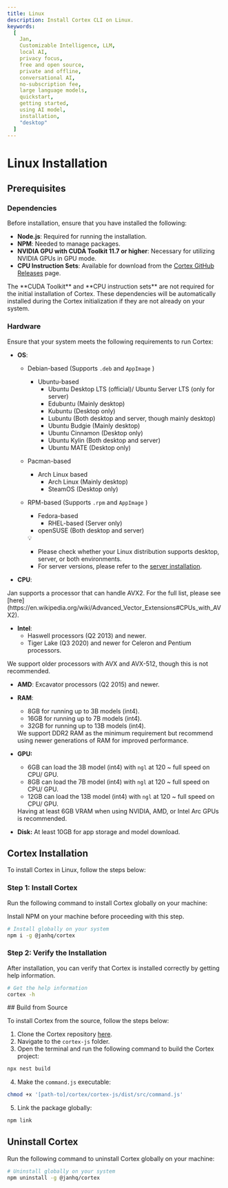 ```yaml
---
title: Linux
description: Install Cortex CLI on Linux.
keywords:
  [
    Jan,
    Customizable Intelligence, LLM,
    local AI,
    privacy focus,
    free and open source,
    private and offline,
    conversational AI,
    no-subscription fee,
    large language models,
    quickstart,
    getting started,
    using AI model,
    installation,
    "desktop"
  ]
---
```




# Linux Installation
## Prerequisites

### Dependencies

Before installation, ensure that you have installed the following:

- **Node.js**: Required for running the installation.
- **NPM**: Needed to manage packages.
- **NVIDIA GPU with CUDA Toolkit 11.7 or higher**: Necessary for utilizing NVIDIA GPUs in GPU mode.
- **CPU Instruction Sets**: Available for download from the [Cortex GitHub Releases](https://github.com/janhq/cortex/releases) page.

<Callout type="info">
The **CUDA Toolkit** and **CPU instruction sets** are not required for the initial installation of Cortex. These dependencies will be automatically installed during the Cortex initialization if they are not already on your system.

</Callout>

### Hardware

Ensure that your system meets the following requirements to run Cortex:

- **OS**:
    - Debian-based (Supports `.deb` and `AppImage` )
        - Ubuntu-based
            - Ubuntu Desktop LTS (official)/ Ubuntu Server LTS (only for server)
            - Edubuntu (Mainly desktop)
            - Kubuntu (Desktop only)
            - Lubuntu (Both desktop and server, though mainly desktop)
            - Ubuntu Budgie (Mainly desktop)
            - Ubuntu Cinnamon (Desktop only)
            - Ubuntu Kylin (Both desktop and server)
            - Ubuntu MATE (Desktop only)
    - Pacman-based
        - Arch Linux based
            - Arch Linux (Mainly desktop)
            - SteamOS (Desktop only)
    - RPM-based (Supports `.rpm` and `AppImage` )
        - Fedora-based
            - RHEL-based (Server only)
        - openSUSE (Both desktop and server)
        
        <Callout type="info">
        💡
        
        - Please check whether your Linux distribution supports desktop, server, or both environments.
        - For server versions, please refer to the [server installation](https://jan.ai/docs/server-installation).
        </Callout>
        
- **CPU**:

<Callout type="info">
Jan supports a processor that can handle AVX2. For the full list, please see [here](https://en.wikipedia.org/wiki/Advanced_Vector_Extensions#CPUs_with_AVX2).

</Callout>

- **Intel**:
    - Haswell processors (Q2 2013) and newer.
    - Tiger Lake (Q3 2020) and newer for Celeron and Pentium processors.

<Callout type="info">
We support older processors with AVX and AVX-512, though this is not recommended.

</Callout>

- **AMD**: Excavator processors (Q2 2015) and newer.
- **RAM**:
    - 8GB for running up to 3B models (int4).
    - 16GB for running up to 7B models (int4).
    - 32GB for running up to 13B models (int4).
    
    <Callout type="info">
    We support DDR2 RAM as the minimum requirement but recommend using newer generations of RAM for improved performance.
    
    </Callout>
    
- **GPU:**
    - 6GB can load the 3B model (int4) with `ngl` at 120 ~ full speed on CPU/ GPU.
    - 8GB can load the 7B model (int4) with `ngl` at 120 ~ full speed on CPU/ GPU.
    - 12GB can load the 13B model (int4) with `ngl` at 120 ~ full speed on CPU/ GPU.
    
    <Callout type="info">
    Having at least 6GB VRAM when using NVIDIA, AMD, or Intel Arc GPUs is recommended.
    
    </Callout>
    
- **Disk:** At least 10GB for app storage and model download.

## Cortex Installation

To install Cortex in Linux, follow the steps below:
<Steps>

### Step 1: Install Cortex

Run the following command to install Cortex globally on your machine:

<Callout type="info">
Install NPM on your machine before proceeding with this step.

</Callout>

```sh
# Install globally on your system
npm i -g @janhq/cortex
```

### **Step 2: Verify the Installation**

After installation, you can verify that Cortex is installed correctly by getting help information.

```sh
# Get the help information
cortex -h
```
</Steps>
## Build from Source

To install Cortex from the source, follow the steps below:

1. Clone the Cortex repository [here](https://github.com/janhq/cortex/tree/dev).
2. Navigate to the `cortex-js` folder.
3. Open the terminal and run the following command to build the Cortex project:

```sh
npx nest build
```

4. Make the `command.js` executable:

```sh
chmod +x '[path-to]/cortex/cortex-js/dist/src/command.js'
```

5. Link the package globally:

```sh
npm link
```

## Uninstall Cortex

Run the following command to uninstall Cortex globally on your machine:
```sh
# Uninstall globally on your system
npm uninstall -g @janhq/cortex
```